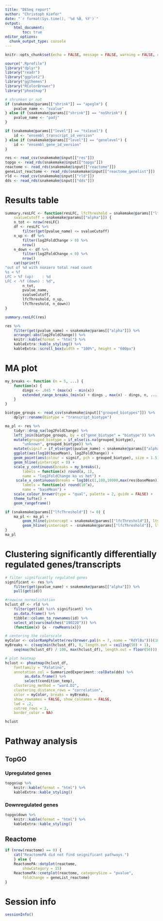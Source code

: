 ```yaml
---
title: "DESeq report"
author: "Christoph Kiefer"
date: "`r format(Sys.time(), '%d %B, %Y')`"
output: 
    html_document:
        toc: true
editor_options:
  chunk_output_type: console
---
```


```r
knitr::opts_chunk$set(echo = FALSE, message = FALSE, warning = FALSE, cache = FALSE)
```

```r
source(".Rprofile")
library("dplyr")
library("readr")
library("ggplot2")
library("ggthemes")
library("RColorBrewer")
library("pheatmap")
```

```r
# shrunken or not
if (snakemake@params[["shrink"]] == "apeglm") {
    pvalue_name <- "svalue"
} else if (snakemake@params[["shrink"]] == "noShrink") {
    pvalue_name <- "padj"
}

if (snakemake@params[["level"]] == "txlevel") {
    id <- "ensembl_transcript_id_version"
} else if (snakemake@params[["level"]] == "genelevel") {
    id <- "ensembl_gene_id_version"
}
```


```r
res <- read_csv(snakemake@input[["res"]])
topgo <- read_rds(snakemake@input[["topgo"]])
reactome <- read_rds(snakemake@input[["reactome"]])
geneList_reactome <- read_rds(snakemake@input[["reactome_genelist"]])
rld <- read_csv(snakemake@input[["rld"]])
dds <- read_rds(snakemake@input[["dds"]])
```

# Results table

```r
summary.resLFC <- function(resLFC, lfcThreshold = snakemake@params[["lfcThreshold"]],
    svalueCutoff = snakemake@params[["alpha"]]) {
    n_tot <- nrow(resLFC)
    df <- resLFC %>% 
        filter(get(pvalue_name) <= svalueCutoff)
    n_up <- df %>% 
        filter(log2FoldChange > 0) %>% 
        nrow()
    n_down <- df %>% 
        filter(log2FoldChange < 0) %>% 
        nrow()
    cat(sprintf(
"out of %d with nonzero total read count
%s < %f
LFC > %f (up)    : %d
LFC < -%f (down) : %d",
        n_tot, 
        pvalue_name,
        svalueCutoff,
        lfcThreshold, n_up,
        lfcThreshold, n_down))
}

summary.resLFC(res)
```

```r
res %>% 
    filter(get(pvalue_name) < snakemake@params[["alpha"]]) %>% 
    arrange(-abs(log2FoldChange)) %>% 
    knitr::kable(format = "html") %>%
    kableExtra::kable_styling() %>%
    kableExtra::scroll_box(width = "100%", height = "600px")
```

# MA plot

```r
my_breaks <- function (n = 5, ...) {
    function(x) {
        dings <- .045 * (max(x) - min(x))
        extended_range_breaks_(min(x) + dings , max(x) - dings, n, ...)
    }
}

biotype_groups <- read_csv(snakemake@input[["grouped_biotypes"]]) %>% 
    dplyr::rename(biotype = "transcript_biotype")

ma_pl <- res %>%
    tidyr::drop_na(log2FoldChange) %>% 
    left_join(biotype_groups, by = c("gene_biotype" = "biotype")) %>% 
    mutate(grouped_biotype = if_else(is.na(grouped_biotype), 
        "unknown", grouped_biotype)) %>% 
    mutate(signif = if_else(get(pvalue_name) < snakemake@params[["alpha"]], TRUE, FALSE)) %>%
    ggplot(aes(log10(baseMean), log2FoldChange)) +
    geom_point(aes(colour = signif, pch = grouped_biotype), size = 1.5) +
    geom_hline(yintercept = 0) +
    scale_y_continuous(breaks = my_breaks(),
        labels = function(x) round(x, 1),
        name = "log2FoldChange ko vs het") +
     scale_x_continuous(breaks = log10(c(1,100,10000,max(res$baseMean))),
        labels = function(x) round(10^x),
        name = "baseMean") +
    scale_colour_brewer(type = "qual", palette = 2, guide = FALSE) +
    theme_tufte() +
    geom_rangeframe()

if (snakemake@params[["lfcThreshold"]] != 0) {
    ma_pl <- ma_pl +
        geom_hline(yintercept = snakemake@params[["lfcThreshold"]], lty = 2) +
        geom_hline(yintercept = -snakemake@params[["lfcThreshold"]], lty = 2) 
}
ma_pl
```

# Clustering significantly differentially regulated genes/transcripts

```r
# filter significantly regulated genes
significant <- res %>% 
    filter(get(pvalue_name) < snakemake@params[["alpha"]]) %>% 
    pull(get(id))

#rowwise normalistation
hclust_df <- rld %>%
    filter(get(id) %in% significant) %>% 
    as.data.frame() %>%
    tibble::column_to_rownames(id) %>% 
    select_at(vars(matches("190220"))) %>% 
    (function(x) {x - rowMeans(x)})

# centering the colorscale
myColor <- colorRampPalette(rev(brewer.pal(n = 7, name = "RdYlBu")))(100)
myBreaks <- c(seq(min(hclust_df), 0, length.out = ceiling(50) + 1),
    seq(max(hclust_df) / 100, max(hclust_df), length.out = floor(50)))

# plot heatmap
hclust <- pheatmap(hclust_df,
    fontfamily = "Palatino",
    annotation_col = SummarizedExperiment::colData(dds) %>%
         as.data.frame() %>%
         select(condition_temp),
    clustering_method = "ward.D2",
    clustering_distance_rows = "correlation",
    color = myColor, breaks = myBreaks,
    show_rownames = FALSE, show_colnames = FALSE,
    lwd = .2,
    cutree_rows = 2,
    border_color = NA)

hclust
```

# Pathway analysis

## TopGO

### Upregulated genes

```r
topgo$up %>% 
    knitr::kable(format = "html") %>%
    kableExtra::kable_styling()
```

### Downregulated genes

```r
topgo$down %>% 
    knitr::kable(format = "html") %>%
    kableExtra::kable_styling()
```

## Reactome

```r
if (nrow(reactome) == 0) {
    cat("ReactomePA did not find seignificant pathways.")
    } else {
    ReactomePA::dotplot(reactome, 
        showCategory = 15)
    ReactomePA::cnetplot(reactome, categorySize = "pvalue",
        foldChange = geneList_reactome)
}
```

# Session info

```r
sessionInfo()
```

